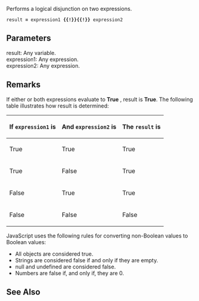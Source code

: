 Performs a logical disjunction on two expressions.

 result '''=''' expression1 '''{{!}}{{!}}''' expression2

==Parameters==
; result: Any variable.
; expression1: Any expression.
; expression2: Any expression.

==Remarks==
If either or both expressions evaluate to '''True''' , result is '''True'''. The following table illustrates how result is determined:

{| class='wikitable'
|-
! If <code>expression1</code> is
! And <code>expression2</code> is
! The <code>result</code> is
|-
| True
| True
| True
|-
| True
| False
| True
|-
| False
| True
| True
|-
| False
| False
| False
|}
JavaScript uses the following rules for converting non-Boolean values to Boolean values:

* All objects are considered true.
* Strings are considered false if and only if they are empty.
* null and undefined are considered false.
* Numbers are false if, and only if, they are 0.

==See Also==

              

              
